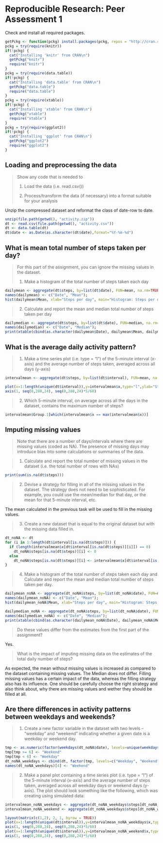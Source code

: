 # Reproducible Research: Peer Assessment 1

Check and install all required packages.
```r
getPckg <- function(pckg) install.packages(pckg, repos = "http://cran.r-project.org")
pckg = try(require(knitr))
if(!pckg) {
  cat("Installing 'knitr' from CRAN\n")
  getPckg("knitr")
  require("knitr")
}
pckg = try(require(data.table))
if(!pckg) {
  cat("Installing 'data.table' from CRAN\n")
  getPckg("data.table")
  require("data.table")
}
pckg = try(require(xtable))
if(!pckg) {
  cat("Installing 'xtable' from CRAN\n")
  getPckg("xtable")
  require("xtable")
}
pckg = try(require(ggplot2))
if(!pckg) {
  cat("Installing 'ggplot' from CRAN\n")
  getPckg("ggplot2")
  require("ggplot2")
}
```
## Loading and preprocessing the data

> Show any code that is needed to
> 
> 1. Load the data (i.e. read.csv())
> 
> 2. Process/transform the data (if necessary) into a format suitable for your analysis

Unzip the compressed dataset and reformat the class of date-row to date.
```r
unzip(file.path(getwd(), "activity.zip"))
dt <- read.csv(file.path(getwd(), "activity.csv"))
dt <- data.table(dt)
dt$date <- as.Date(as.character(dt$date),format="%Y-%m-%d")
```


## What is mean total number of steps taken per day?

> For this part of the assignment, you can ignore the missing values in the dataset.
> 
> 1. Make a histogram of the total number of steps taken each day

```r
dailymean <- aggregate(dt$steps, by=list(dt$date), FUN=mean, na.rm=TRUE)
names(dailymean) <- c("Date", "Mean");
hist(dailymean$Mean, xlab="Steps per day", main="Histogram: Steps per day", col="red")
```

> 2. Calculate and report the mean and median total number of steps taken per day

```r
dailymedian <- aggregate(dt$steps, by=list(dt$date), FUN=median, na.rm=TRUE);
names(dailymedian) <- c("Date", "Median");
print(xtable(cbind(as.character(dailymean$Date), dailymean$Mean, dailymedian$Median), type="html", include.rownames=FALSE))
```

## What is the average daily activity pattern?

> 1. Make a time series plot (i.e. type = "l") of the 5-minute interval (x-axis) and the average number of steps taken, averaged across all days (y-axis)

```r
intervalmean <- aggregate(dt$steps, by=list(dt$interval), FUN=mean, na.rm=TRUE)
```

```r
plot(x=1:length(unique(dt$interval)),y=intervalmean$x,type="l",ylab="Steps",xlab="",xaxt="n", main="Averaged amount of steps taken in 24h")
axis(1, seq(0,288,24), seq(0,288,24)*5/60)
```

> 2. Which 5-minute interval, on average across all the days in the dataset, contains the maximum number of steps?

```r
intervalmean$Group.1[which(intervalmean$x == max(intervalmean$x))]
```


## Imputing missing values
> Note that there are a number of days/intervals where there are missing values (coded as NA). The presence of missing days may introduce bias into some calculations or summaries of the data.

> 1. Calculate and report the total number of missing values in the dataset (i.e. the total number of rows with NAs)

```r
print(sum(is.na(dt$steps)))
```

> 2. Devise a strategy for filling in all of the missing values in the dataset. The strategy does not need to be sophisticated. For example, you could use the mean/median for that day, or the mean for that 5-minute interval, etc.

The mean calculated in the previous task will be used to fill in the missing values.

> 3. Create a new dataset that is equal to the original dataset but with the missing data filled in.

```r
dt_noNA <- dt
for (i in 1:length(dt$interval[is.na(dt$steps)])) {
  if (length(intervalmean$x[dt$interval[is.na(dt$steps)][i]]) == 0)
    dt_noNA$steps[is.na(dt$steps)][i] <- 0
  else
    dt_noNA$steps[is.na(dt$steps)][i] <- intervalmean$x[dt$interval[is.na(dt$steps)][i]]
}
```

> 4. Make a histogram of the total number of steps taken each day and Calculate and report the mean and median total number of steps taken per day.

```r
dailymean_noNA <- aggregate(dt_noNA$steps, by=list(dt_noNA$date), FUN=mean, na.rm=TRUE)
names(dailymean_noNA) <- c("Date", "Mean");
hist(dailymean_noNA$Mean, xlab="Steps per day", main="Histogram: Steps per day (no NA)", col="red")

dailymedian_noNA <- aggregate(dt_noNA$steps, by=list(dt_noNA$date), FUN=median, na.rm=TRUE);
names(dailymedian_noNA) <- c("Date", "Median");
print(xtable(cbind(as.character(dailymean_noNA$Date), dailymean_noNA$Mean, dailymedian_noNA$Median), type='html', include.rownames=FALSE))
```

> Do these values differ from the estimates from the first part of the assignment? 

Yes.

> What is the impact of imputing missing data on the estimates of the total daily number of steps?

As expected, the mean without missing values is increased as compared to the dataset containing missing values. The Median does not differ. Filling missing values has a certain impact of the data, whereas the filling strategy also has its influence. One should be carefully choose the right strategy and also think about, why there are missing values and wether they should be filled at all.


## Are there differences in activity patterns between weekdays and weekends?

> 1. Create a new factor variable in the dataset with two levels – “weekday” and “weekend” indicating whether a given date is a weekday or weekend day.

```r
tmp <- as.numeric(factor(weekdays(dt_noNA$date), levels=unique(weekdays(dt_noNA$date))))
tmp[tmp >= 6] <- "Weekend"
tmp[tmp < 6] <- "Weekday"
dt_noNA_weekdays <- cbind(dt, factor(tmp, levels=c("Weekday", "Weekend")))
names(dt_noNA_weekdays)[4] <- "Weekend"
```

> 2. Make a panel plot containing a time series plot (i.e. type = "l") of the 5-minute interval (x-axis) and the average number of steps taken, averaged across all weekday days or weekend days (y-axis). The plot should look something like the following, which was creating using simulated data:

```r
intervalmean_noNA_weekdays <- aggregate(dt_noNA_weekdays$steps[dt_noNA_weekdays$Weekend == "Weekday"], by=list(dt$interval[dt_noNA_weekdays$Weekend == "Weekday"]), FUN=mean, na.rm=TRUE)
intervalmean_noNA_weekend <- aggregate(dt_noNA_weekdays$steps[dt_noNA_weekdays$Weekend == "Weekend"], by=list(dt$interval[dt_noNA_weekdays$Weekend == "Weekend"]), FUN=mean, na.rm=TRUE)
```

```r
layout(matrix(c(1,2), 2, 1, byrow = TRUE))
plot(x=1:length(unique(dt$interval)),y=intervalmean_noNA_weekdays$x,type="l",ylab="Steps",xlab="",xaxt="n", main="Averaged amount of steps taken in 24h [Weekdays]")
axis(1, seq(0,288,24), seq(0,288,24)*5/60)
plot(x=1:length(unique(dt$interval)),y=intervalmean_noNA_weekend$x,type="l",ylab="Steps",xlab="",xaxt="n", main="Averaged amount of steps taken in 24h [Weekend]")
axis(1, seq(0,288,24), seq(0,288,24)*5/60)
```

